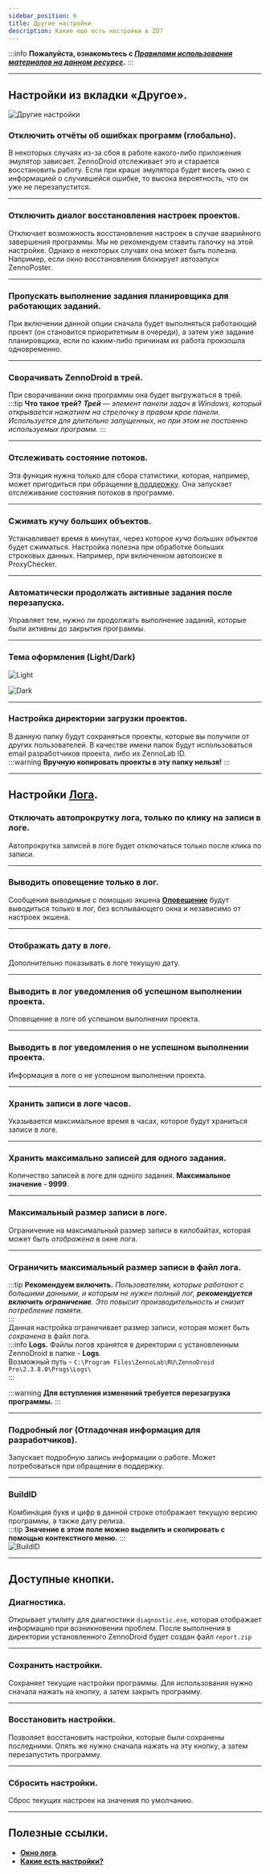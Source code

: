 ```yaml
---
sidebar_position: 6
title: Другие настройки
description: Какие еще есть настройки в ZD?
---
```


:::info **Пожалуйста, ознакомьтесь с [*Правилами использования материалов на данном ресурсе*](../Disclaimer).**
:::
_______________________________________________
## Настройки из вкладки «Другое».  

![Другие настройки](./assets/Other_Settings/Other_Settings_pic1.png)
  
### Отключить отчёты об ошибках программ (глобально).  
В некоторых случаях из-за сбоя в работе какого-либо приложения эмулятор зависает. ZennoDroid отслеживает это и старается восстановить работу. Если при краше эмулятора будет висеть окно с информацией о случившейся ошибке, то высока вероятность, что он уже не перезапустится.    
_______________________________________________
### Отключить диалог восстановления настроек проектов.  
Отключает возможность восстановления настроек в случае аварийного завершения программы. Мы не рекомендуем ставить галочку на этой настройке. Однако в некоторых случаях она может быть полезна. Например, если окно восстановления блокирует автозапуск ZennoPoster.  
_______________________________________________
### Пропускать выполнение задания планировщика для работающих заданий.  
При включении данной опции сначала будет выполняться работающий проект (он становится приоритетным в очереди), а затем уже задание планировщика, если по каким-либо причинам их работа произошла одновременно.  
_______________________________________________
### Сворачивать ZennoDroid в трей.  
При сворачивании окна программы она будет выгружаться в трей.  
:::tip **Что такое трей?**
***Трей** — элемент панели задач в Windows, который открывается нажатием на стрелочку в правом крае панели. Используется для длительно запущенных, но при этом не постоянно используемых программ.* 
:::  
_______________________________________________
### Отслеживать состояние потоков.  
Эта функция нужна только для сбора статистики, которая, например, может пригодиться при обращении [в поддержку](https://helpdesk.zennolab.com/ru/conversation/new). Она запускает отслеживание состояния потоков в программе.  
_______________________________________________
### Сжимать кучу больших объектов.  
Устанавливает время в минутах, через которое *куча больших объектов* будет сжиматься. Настройка полезна при обработке больших строковых данных. Например, при включенном автопоиске в ProxyChecker.  
_______________________________________________
### Автоматически продолжать активные задания после перезапуска.  
Управляет тем, нужно ли продолжать выполнение заданий, которые были активны до закрытия программы.  
_______________________________________________
### Тема оформления (Light/Dark)  
![Light](./assets/Other_Settings/Other_Settings_pic2.png)  

![Dark](./assets/Other_Settings/Other_Settings_pic3.png)
_______________________________________________
### Настройка директории загрузки проектов.  
В данную папку будут сохраняться проекты, которые вы получили от других пользователей. В качестве имени папок будут использоваться email разработчиков проекта, либо их ZennoLab ID.  
:::warning **Вручную копировать проекты в эту папку нельзя!**
::: 
_______________________________________________
## Настройки [Лога](../pm/Interface/Log_window).  
### Отключать автопрокрутку лога, только по клику на записи в логе. 
Автопрокрутка записей в логе будет отключаться только после клика по записи.  
_______________________________________________
### Выводить оповещение только в лог.  
Сообщения выводимые с помощью экшена [**Оповещение**](../Project%20Editor/Logic/Notification) будут выводиться только в лог, без всплывающего окна и независимо от настроек экшена.  
_______________________________________________
### Отображать дату в логе.  
Дополнительно показывать в логе текущую дату.  
_______________________________________________
### Выводить в лог уведомления об успешном выполнении проекта.  
Оповещение в логе об успешном выполнении проекта.  
_______________________________________________
### Выводить в лог уведомления о не успешном выполнении проекта.  
Информация в логе о не успешном выполнении проекта.  
_______________________________________________
### Хранить записи в логе часов.  
Указывается максимальное время в часах, которое будут храниться записи в логе.  
_______________________________________________
### Хранить максимально записей для одного задания.  
Количество записей в логе для одного задания. **Максимальное значение - 9999**.  
_______________________________________________
### Максимальный размер записи в логе.  
Ограничение на максимальный размер записи в килобайтах, которая может быть *отображена* в окне лога.  
_______________________________________________
### Ограничить максимальный размер записи в файл лога.  
:::tip **Рекомендуем включить.**
*Пользователям, которые работают с большими данными, и которым не нужен полный лог, **рекомендуется включить ограничение**. Это повысит производительность и снизит потребление памяти.*  
:::   
Данная настройка ограничивает размер записи, которая может быть *сохранена* в файл лога.  
:::info **Logs.**
Файлы логов хранятся в директории с установленным ZennoDroid в папке - **Logs**.  
Возможный путь - `C:\Program Files\ZennoLab\RU\ZennoDroid Pro\2.3.8.0\Progs\Logs\`  
:::   

:::warning **Для вступления изменений требуется перезагрузка программы.**
:::  
_______________________________________________
### Подробный лог (Отладочная информация для разработчиков).  
Запускает подробную запись информации о работе. Может потребоваться при обращении в поддержку.  
_______________________________________________
### BuildID  
Комбинация букв и цифр в данной строке отображает текущую версию программы, а также дату релиза.  
:::tip **Значение в этом поле можно выделить и скопировать с помощью контекстного меню.**
:::  
![BuildID](./assets/Other_Settings/Other_Settings_pic4.gif)
_______________________________________________
## Доступные кнопки.  
### Диагностика.  
Открывает утилиту для диагностики `diagnostic.exe`, которая отображает информацию при возникновении проблем. После выполнения в директории установленного ZennoDroid будет создан файл `report.zip`  
_______________________________________________
### Сохранить настройки.  
Сохраняет текущие настройки программы. Для использования нужно сначала нажать на кнопку, а затем закрыть программу.  
_______________________________________________
### Восстановить настройки.  
Позволяет восстановить настройки, которые были сохранены последними. Опять же нужно сначала нажать на эту кнопку, а затем перезапустить программу.  
_______________________________________________
### Сбросить настройки.  
Сброс текущих настроек на значения по умолчанию.  
_______________________________________________
## Полезные ссылки.    
- [**Окно лога**](../pm/Interface/Log_window).  
- [**Какие есть настройки?**](../category/настройки)  